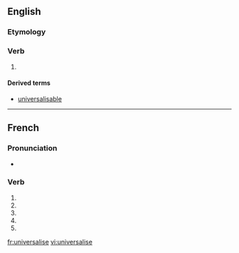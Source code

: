 {{also|universalisé}}
==English==

===Etymology===
{{suffix|universal|ise}}

===Verb===
{{en-verb|universalis|es}}

# {{alternative spelling of|universalize}}

====Derived terms====
* [[universalisable]]

----

==French==

===Pronunciation===
* {{homophones|lang=fr|universalisent|universalises}}

===Verb===
{{fr-verb form}}

# {{conjugation of|universaliser||1|s|pres|ind|lang=fr}}
# {{conjugation of|universaliser||3|s|pres|ind|lang=fr}}
# {{conjugation of|universaliser||1|s|pres|sub|lang=fr}}
# {{conjugation of|universaliser||3|s|pres|sub|lang=fr}}
# {{conjugation of|universaliser||2|s|imp|lang=fr}}

[[fr:universalise]]
[[vi:universalise]]